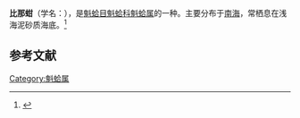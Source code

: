 {{Speciesbox
| name = 比那蚶
| image = 
| image_width = 
| genus = Arca
| species = binakayanensis
| authority = Faustino
}}
'''比那蚶'''（学名：''{{lang|la|Arca binakayanensis}}''），是[[魁蛤目|魁蛤目]][[魁蛤科|魁蛤科]][[魁蛤属|魁蛤属]]的一种。主要分布于[[南海|南海]]，常栖息在浅海泥砂质海底。<ref>{{cite web|url=http://shell.sinica.edu.tw/chinese/shellbase_detail.php?science_no=7341|title=国际贝库：比那蚶|publisher=台湾贝类资料库|accessdate=2009-08-11|archive-date=2016-03-04|archive-url=https://web.archive.org/web/20160304091612/http://shell.sinica.edu.tw/chinese/shellbase_detail.php?science_no=7341|dead-url=no}}</ref>

== 参考文献 ==
{{reflist}}
{{Taxonbar|from=Q11126175}}

[[Category:魁蛤属|Category:魁蛤属]]